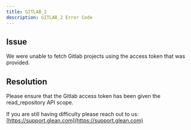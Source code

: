 ```yaml
---
title: GITLAB_2
description: GITLAB_2 Error Code
---
```


## Issue

We were unable to fetch Gitlab projects using the access token that was provided.

## Resolution

Please ensure that the Gitlab access token has been given the read_repository API scope.

If you are still having difficulty please reach out to us: [https://support.glean.com](https://support.glean.com)
